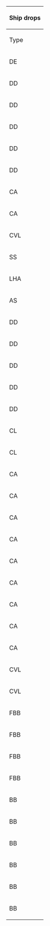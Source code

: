 {| class="wikitable mw-collapsible mw-collapsed" width="50%" style="text-align:center"
!colspan="100"|Ship drops
|-
!Type
!Ship
!G
!M
!style="background-color:#FFCDD2;color:red;"|'''P'''
!style="background-color:#FFCDD2;color:red;"|'''S'''
|-
|DE
|[[Sado|<span style="color:red;">Sado</span>]]
|
|
|style="background-color:#E8F5E9;color:red"|<span title="Casual: &#10;&#160;&#160;S: 3.1% (17/555)&#10;Easy: &#10;&#160;&#160;S: 1.4% (50/3530)&#10;Medium: &#10;&#160;&#160;S: 3.3% (31/928)&#10;Hard: &#10;&#160;&#160;S: 2.7% (73/2736)" style="cursor:help;border-bottom:1px dotted">Casual+</span>
|
|-
|DD
|[[Harukaze|<span style="color:red;">Harukaze</span>]]
|
|
|style="background-color:#E8F5E9;color:red"|<span title="Casual: &#10;&#160;&#160;S: 1.6% (9/555)&#10;Easy: &#10;&#160;&#160;S: 2.5% (87/3530)&#10;Medium: &#10;&#160;&#160;S: 1.7% (16/928)&#10;Hard: &#10;&#160;&#160;S: 1.8% (49/2736)" style="cursor:help;border-bottom:1px dotted">Casual+</span>
|
|-
|DD
|[[Hatakaze|<span style="color:red;">Hatakaze</span>]]
|
|
|
|style="background-color:#E8F5E9;color:"|<span title="Casual: &#10;&#160;&#160;S: 2.9% (57/1974)&#10;Easy: &#10;&#160;&#160;S: 2.7% (324/11995) &#10;&#160;&#160;A: 1.4% (9/653)&#10;Medium: &#10;&#160;&#160;S: 3% (156/5189) &#10;&#160;&#160;A: 2% (25/1233)&#10;Hard: &#10;&#160;&#160;S: 3.7% (219/5878) &#10;&#160;&#160;A: 1.3% (334/26284)" style="cursor:help;border-bottom:1px dotted">Casual+</span>
|-
|DD
|[[Minazuki|<span style="color:red;">Minazuki</span>]]
|
|
|style="background-color:#FFE0B2;color:red"|<span title="Medium: &#10;&#160;&#160;S: 1.6% (15/928)&#10;Hard: &#10;&#160;&#160;S: 1.2% (34/2736)" style="cursor:help;border-bottom:1px dotted">Medium+</span>
|
|-
|DD
|[[Oyashio|<span style="color:red;">Oyashio</span>]]
|
|
|
|style="background-color:#E8F5E9;color:"|<span title="Casual: &#10;&#160;&#160;S: 2.2% (43/1974) &#10;&#160;&#160;A: 3.5% (4/114)&#10;Easy: &#10;&#160;&#160;S: 2.1% (249/11995) &#10;&#160;&#160;A: 2% (13/653)&#10;Medium: &#10;&#160;&#160;S: 2.3% (117/5189) &#10;&#160;&#160;A: 2.4% (30/1233)&#10;Hard: &#10;&#160;&#160;S: 2% (118/5878) &#10;&#160;&#160;A: 2% (516/26284)" style="cursor:help;border-bottom:1px dotted">Casual+</span>
|-
|DD
|[[Uranami|<span style="color:red;">Uranami</span>]]
|
|
|
|style="background-color:#E8F5E9;color:"|<span title="Casual: &#10;&#160;&#160;S: 2.2% (43/1974) &#10;&#160;&#160;A: 1.8% (2/114)&#10;Easy: &#10;&#160;&#160;S: 2.1% (251/11995) &#10;&#160;&#160;A: 2.6% (17/653)&#10;Medium: &#10;&#160;&#160;S: 2.1% (110/5189) &#10;&#160;&#160;A: 1.5% (19/1233)&#10;Hard: &#10;&#160;&#160;S: 1.8% (107/5878) &#10;&#160;&#160;A: 1.9% (493/26284)" style="cursor:help;border-bottom:1px dotted">Casual+</span>
|-
|CA
|[[Houston|<span style="color:red;">Houston</span>]]
|
|
|
|style="background-color:#E8F5E9;color:"|<span title="Casual: &#10;&#160;&#160;S: 3.4% (68/1974)&#10;Easy: &#10;&#160;&#160;S: 4.5% (543/11995) &#10;&#160;&#160;A: 1.8% (12/653)&#10;Medium: &#10;&#160;&#160;S: 6.2% (320/5189) &#10;&#160;&#160;A: 1.8% (22/1233)&#10;Hard: &#10;&#160;&#160;S: 6.4% (377/5878) &#10;&#160;&#160;A: 3.2% (850/26284)" style="cursor:help;border-bottom:1px dotted">Casual+</span>
|-
|CA
|[[Mikuma|<span style="color:red;">Mikuma</span>]]
|
|
|style="background-color:#E8F5E9;color:red"|<span title="Casual: &#10;&#160;&#160;S: 1.6% (9/555)&#10;Easy: &#10;&#160;&#160;S: 1.2% (41/3530)&#10;Medium: &#10;&#160;&#160;S: 1.4% (13/928)&#10;Hard: &#10;&#160;&#160;S: 1.6% (43/2736)" style="cursor:help;border-bottom:1px dotted">Casual+</span>
|style="background-color:#E8F5E9;color:"|<span title="Casual: &#10;&#160;&#160;S: 0.7% (14/1974)&#10;Easy: &#10;&#160;&#160;S: 1.8% (211/11995)&#10;Medium: &#10;&#160;&#160;S: 1.8% (95/5189) &#10;&#160;&#160;A: 1.1% (13/1233)&#10;Hard: &#10;&#160;&#160;S: 1.8% (104/5878) &#10;&#160;&#160;A: 1% (274/26284)" style="cursor:help;border-bottom:1px dotted">Casual+</span>
|-
|CVL
|[[Kasuga Maru|<span style="color:red;">Kasuga Maru</span>]]
|
|
|style="background-color:#C8E6C9;color:red"|<span title="Easy: &#10;&#160;&#160;S: 1% (35/3530)&#10;Medium: &#10;&#160;&#160;S: 1.6% (15/928)&#10;Hard: &#10;&#160;&#160;S: 1.6% (45/2736)" style="cursor:help;border-bottom:1px dotted">Easy+</span>
|
|-
|SS
|[[Maruyu|<span style="color:red;">Maruyu</span>]]
|
|
|style="background-color:#E8F5E9;color:red"|<span title="Casual: &#10;&#160;&#160;S: 0.9% (5/555)&#10;Easy: &#10;&#160;&#160;S: 0.5% (18/3530)&#10;Medium: &#10;&#160;&#160;S: 0.5% (5/928)&#10;Hard: &#10;&#160;&#160;S: 1.2% (34/2736)" style="cursor:help;border-bottom:1px dotted">Casual+</span>
|
|-
|LHA
|[[Akitsu Maru|<span style="color:red;">Akitsu Maru</span>]]
|
|
|
|style="background-color:#E8F5E9;color:"|<span title="Casual: &#10;&#160;&#160;S: 0.9% (18/1974)&#10;Easy: &#10;&#160;&#160;S: 2.1% (252/11995)&#10;Medium: &#10;&#160;&#160;S: 2% (104/5189) &#10;&#160;&#160;A: 1.1% (13/1233)&#10;Hard: &#10;&#160;&#160;S: 2.2% (128/5878) &#10;&#160;&#160;A: 1% (256/26284)" style="cursor:help;border-bottom:1px dotted">Casual+</span>
|-
|AS
|[[Taigei|<span style="color:red;">Taigei</span>]]
|
|
|
|style="background-color:#E8F5E9;color:"|<span title="Casual: &#10;&#160;&#160;S: 2.9% (58/1974)&#10;Easy: &#10;&#160;&#160;S: 2.5% (300/11995)&#10;Medium: &#10;&#160;&#160;S: 2.8% (147/5189)&#10;Hard: &#10;&#160;&#160;S: 2.8% (162/5878) &#10;&#160;&#160;A: 1% (253/26284)" style="cursor:help;border-bottom:1px dotted">Casual+</span>
|-
|DD
|[[Akigumo|<span style="color:green;">Akigumo</span>]]
|
|
|
|style="background-color:#E8F5E9;color:"|<span title="Casual: &#10;&#160;&#160;S: 3.5% (70/1974) &#10;&#160;&#160;A: 2.6% (3/114)&#10;Easy: &#10;&#160;&#160;S: 4.1% (495/11995) &#10;&#160;&#160;A: 1.5% (10/653)&#10;Medium: &#10;&#160;&#160;S: 3.8% (196/5189) &#10;&#160;&#160;A: 1.7% (21/1233)&#10;Hard: &#10;&#160;&#160;S: 3.7% (220/5878) &#10;&#160;&#160;A: 2% (530/26284)" style="cursor:help;border-bottom:1px dotted">Casual+</span>
|-
|DD
|[[Makigumo|<span style="color:green;">Makigumo</span>]]
|
|
|
|style="background-color:#E8F5E9;color:red"|<span title="Casual: &#10;&#160;&#160;S: 1.7% (34/1974)&#10;Easy: &#10;&#160;&#160;S: 2.2% (259/11995)&#10;Medium: &#10;&#160;&#160;S: 1.8% (95/5189)&#10;Hard: &#10;&#160;&#160;S: 1.9% (110/5878)" style="cursor:help;border-bottom:1px dotted">Casual+</span>
|-
|DD
|[[Naganami|<span style="color:green;">Naganami</span>]]
|
|
|
|style="background-color:#E8F5E9;color:red"|<span title="Casual: &#10;&#160;&#160;S: 1.5% (30/1974)&#10;Easy: &#10;&#160;&#160;S: 2.2% (262/11995)&#10;Medium: &#10;&#160;&#160;S: 2% (103/5189)&#10;Hard: &#10;&#160;&#160;S: 1.9% (110/5878)" style="cursor:help;border-bottom:1px dotted">Casual+</span>
|-
|DD
|[[Yukikaze|<span style="color:green;">Yukikaze</span>]]
|
|
|
|style="background-color:#E8F5E9;color:red"|<span title="Casual: &#10;&#160;&#160;S: 2.3% (45/1974)&#10;Easy: &#10;&#160;&#160;S: 1.9% (228/11995)&#10;Medium: &#10;&#160;&#160;S: 2.1% (108/5189)&#10;Hard: &#10;&#160;&#160;S: 1.9% (113/5878)" style="cursor:help;border-bottom:1px dotted">Casual+</span>
|-
|DD
|[[Yuugumo|<span style="color:green;">Yuugumo</span>]]
|
|
|
|style="background-color:#E8F5E9;color:red"|<span title="Casual: &#10;&#160;&#160;S: 2.2% (44/1974)&#10;Easy: &#10;&#160;&#160;S: 2% (245/11995)&#10;Medium: &#10;&#160;&#160;S: 2% (103/5189)&#10;Hard: &#10;&#160;&#160;S: 1.6% (95/5878)" style="cursor:help;border-bottom:1px dotted">Casual+</span>
|-
|CL
|[[Nagara|<span style="color:green;">Nagara</span>]]
|style="background-color:#E8F5E9;color:red"|<span title="Casual: &#10;&#160;&#160;S: 1.9% (43/2285)&#10;Easy: &#10;&#160;&#160;S: 1.7% (224/13485)&#10;Medium: &#10;&#160;&#160;S: 1.4% (105/7246)&#10;Hard: &#10;&#160;&#160;S: 1.3% (570/42811)" style="cursor:help;border-bottom:1px dotted">Casual+</span>
|style="background-color:#E8F5E9;color:red"|<span title="Casual: &#10;&#160;&#160;S: 1.5% (39/2653)&#10;Easy: &#10;&#160;&#160;S: 1.5% (244/16719)&#10;Medium: &#10;&#160;&#160;S: 1.6% (129/7927)&#10;Hard: &#10;&#160;&#160;S: 1.4% (613/42480)" style="cursor:help;border-bottom:1px dotted">Casual+</span>
|style="background-color:#E8F5E9;color:"|<span title="Casual: &#10;&#160;&#160;S: 1.4% (8/555) &#10;&#160;&#160;A: 0.9% (1/114)&#10;Easy: &#10;&#160;&#160;S: 1.3% (45/3530) &#10;&#160;&#160;A: 1.2% (13/1087)&#10;Medium: &#10;&#160;&#160;S: 0.8% (7/928) &#10;&#160;&#160;A: 1.2% (16/1366)&#10;Hard: &#10;&#160;&#160;S: 1.4% (37/2736) &#10;&#160;&#160;A: 1.2% (123/9936)" style="cursor:help;border-bottom:1px dotted">Casual+</span>
|
|-
|CL
|[[Sendai|<span style="color:green;">Sendai</span>]]
|style="background-color:#E8F5E9;color:red"|<span title="Casual: &#10;&#160;&#160;S: 1.4% (32/2285)&#10;Easy: &#10;&#160;&#160;S: 1.4% (185/13485)&#10;Medium: &#10;&#160;&#160;S: 1.7% (121/7246)&#10;Hard: &#10;&#160;&#160;S: 1.5% (638/42811)" style="cursor:help;border-bottom:1px dotted">Casual+</span>
|style="background-color:#E8F5E9;color:red"|<span title="Casual: &#10;&#160;&#160;S: 1.4% (37/2653)&#10;Easy: &#10;&#160;&#160;S: 1.3% (211/16719)&#10;Medium: &#10;&#160;&#160;S: 1.5% (121/7927)&#10;Hard: &#10;&#160;&#160;S: 1.5% (623/42480)" style="cursor:help;border-bottom:1px dotted">Casual+</span>
|style="background-color:#E8F5E9;color:"|<span title="Casual: &#10;&#160;&#160;S: 1.3% (7/555)&#10;Easy: &#10;&#160;&#160;S: 1.4% (50/3530) &#10;&#160;&#160;A: 1.7% (18/1087)&#10;Medium: &#10;&#160;&#160;S: 1.6% (15/928) &#10;&#160;&#160;A: 1.2% (17/1366)&#10;Hard: &#10;&#160;&#160;S: 1.8% (48/2736) &#10;&#160;&#160;A: 1.1% (113/9936)" style="cursor:help;border-bottom:1px dotted">Casual+</span>
|
|-
|CA
|[[Atago|<span style="color:green;">Atago</span>]]
|style="background-color:#E8F5E9;color:red"|<span title="Casual: &#10;&#160;&#160;S: 1.8% (41/2285)&#10;Easy: &#10;&#160;&#160;S: 1.5% (196/13485)&#10;Medium: &#10;&#160;&#160;S: 1.3% (92/7246)&#10;Hard: &#10;&#160;&#160;S: 1.4% (607/42811)" style="cursor:help;border-bottom:1px dotted">Casual+</span>
|style="background-color:#E8F5E9;color:red"|<span title="Casual: &#10;&#160;&#160;S: 1.3% (35/2653)&#10;Easy: &#10;&#160;&#160;S: 1.4% (232/16719)&#10;Medium: &#10;&#160;&#160;S: 1.2% (99/7927)&#10;Hard: &#10;&#160;&#160;S: 1.3% (572/42480)" style="cursor:help;border-bottom:1px dotted">Casual+</span>
|style="background-color:#E8F5E9;color:red"|<span title="Casual: &#10;&#160;&#160;S: 1.4% (8/555)&#10;Easy: &#10;&#160;&#160;S: 1.8% (64/3530)&#10;Medium: &#10;&#160;&#160;S: 1.6% (15/928)&#10;Hard: &#10;&#160;&#160;S: 1.2% (32/2736)" style="cursor:help;border-bottom:1px dotted">Casual+</span>
|style="background-color:#E8F5E9;color:"|<span title="Casual: &#10;&#160;&#160;S: 2% (40/1974) &#10;&#160;&#160;A: 0.9% (1/114)&#10;Easy: &#10;&#160;&#160;S: 2.1% (253/11995) &#10;&#160;&#160;A: 1.8% (12/653)&#10;Medium: &#10;&#160;&#160;S: 2.1% (109/5189) &#10;&#160;&#160;A: 1.4% (17/1233)&#10;Hard: &#10;&#160;&#160;S: 2% (120/5878) &#10;&#160;&#160;A: 2% (519/26284)" style="cursor:help;border-bottom:1px dotted">Casual+</span>
|-
|CA
|[[Chikuma|<span style="color:green;">Chikuma</span>]]
|
|
|
|style="background-color:#E8F5E9;color:"|<span title="Casual: &#10;&#160;&#160;S: 1.9% (37/1974) &#10;&#160;&#160;A: 3.5% (4/114)&#10;Easy: &#10;&#160;&#160;S: 1.8% (220/11995) &#10;&#160;&#160;A: 1.7% (11/653)&#10;Medium: &#10;&#160;&#160;S: 1.9% (96/5189) &#10;&#160;&#160;A: 2.3% (28/1233)&#10;Hard: &#10;&#160;&#160;S: 1.8% (107/5878) &#10;&#160;&#160;A: 2.1% (557/26284)" style="cursor:help;border-bottom:1px dotted">Casual+</span>
|-
|CA
|[[Kinugasa|<span style="color:green;">Kinugasa</span>]]
|
|
|style="background-color:#E8F5E9;color:red"|<span title="Casual: &#10;&#160;&#160;S: 1.4% (8/555)&#10;Easy: &#10;&#160;&#160;S: 1.4% (50/3530)&#10;Medium: &#10;&#160;&#160;S: 1.5% (14/928)&#10;Hard: &#10;&#160;&#160;S: 1.4% (38/2736)" style="cursor:help;border-bottom:1px dotted">Casual+</span>
|style="background-color:#E8F5E9;color:"|<span title="Casual: &#10;&#160;&#160;S: 1.9% (38/1974) &#10;&#160;&#160;A: 0.9% (1/114)&#10;Easy: &#10;&#160;&#160;S: 2% (234/11995) &#10;&#160;&#160;A: 1.7% (11/653)&#10;Medium: &#10;&#160;&#160;S: 1.8% (95/5189) &#10;&#160;&#160;A: 2.4% (29/1233)&#10;Hard: &#10;&#160;&#160;S: 2.2% (132/5878) &#10;&#160;&#160;A: 2% (518/26284)" style="cursor:help;border-bottom:1px dotted">Casual+</span>
|-
|CA
|[[Kumano|<span style="color:green;">Kumano</span>]]
|
|
|
|style="background-color:#E8F5E9;color:"|<span title="Casual: &#10;&#160;&#160;S: 1.7% (34/1974) &#10;&#160;&#160;A: 1.8% (2/114)&#10;Easy: &#10;&#160;&#160;S: 1.9% (224/11995) &#10;&#160;&#160;A: 1.4% (9/653)&#10;Medium: &#10;&#160;&#160;S: 2.1% (110/5189) &#10;&#160;&#160;A: 1.5% (18/1233)&#10;Hard: &#10;&#160;&#160;S: 2% (119/5878) &#10;&#160;&#160;A: 1.9% (509/26284)" style="cursor:help;border-bottom:1px dotted">Casual+</span>
|-
|CA
|[[Mogami|<span style="color:green;">Mogami</span>]]
|style="background-color:#E8F5E9;color:red"|<span title="Casual: &#10;&#160;&#160;S: 1.6% (36/2285)&#10;Easy: &#10;&#160;&#160;S: 1.3% (181/13485)&#10;Medium: &#10;&#160;&#160;S: 1.3% (92/7246)&#10;Hard: &#10;&#160;&#160;S: 1.4% (606/42811)" style="cursor:help;border-bottom:1px dotted">Casual+</span>
|style="background-color:#E8F5E9;color:red"|<span title="Casual: &#10;&#160;&#160;S: 1.4% (37/2653)&#10;Easy: &#10;&#160;&#160;S: 1.5% (250/16719)&#10;Medium: &#10;&#160;&#160;S: 1.4% (113/7927)&#10;Hard: &#10;&#160;&#160;S: 1.3% (564/42480)" style="cursor:help;border-bottom:1px dotted">Casual+</span>
|style="background-color:#E8F5E9;color:red"|<span title="Casual: &#10;&#160;&#160;S: 2.2% (12/555)&#10;Easy: &#10;&#160;&#160;S: 2.8% (98/3530)&#10;Medium: &#10;&#160;&#160;S: 3.9% (36/928)&#10;Hard: &#10;&#160;&#160;S: 3.3% (91/2736)" style="cursor:help;border-bottom:1px dotted">Casual+</span>
|style="background-color:#E8F5E9;color:"|<span title="Casual: &#10;&#160;&#160;S: 6.2% (123/1974) &#10;&#160;&#160;A: 3.5% (4/114)&#10;Easy: &#10;&#160;&#160;S: 7.1% (847/11995) &#10;&#160;&#160;A: 5.5% (36/653)&#10;Medium: &#10;&#160;&#160;S: 8.2% (428/5189) &#10;&#160;&#160;A: 5.2% (64/1233)&#10;Hard: &#10;&#160;&#160;S: 10% (587/5878) &#10;&#160;&#160;A: 6.8% (1779/26284)" style="cursor:help;border-bottom:1px dotted">Casual+</span>
|-
|CA
|[[Myoukou|<span style="color:green;">Myoukou</span>]]
|style="background-color:#E8F5E9;color:red"|<span title="Casual: &#10;&#160;&#160;S: 1.4% (33/2285)&#10;Easy: &#10;&#160;&#160;S: 1.3% (179/13485)&#10;Medium: &#10;&#160;&#160;S: 1.4% (100/7246)&#10;Hard: &#10;&#160;&#160;S: 1.2% (535/42811)" style="cursor:help;border-bottom:1px dotted">Casual+</span>
|style="background-color:#E8F5E9;color:red"|<span title="Casual: &#10;&#160;&#160;S: 1.4% (36/2653)&#10;Easy: &#10;&#160;&#160;S: 1.3% (221/16719)&#10;Medium: &#10;&#160;&#160;S: 1.3% (106/7927)&#10;Hard: &#10;&#160;&#160;S: 1.5% (631/42480)" style="cursor:help;border-bottom:1px dotted">Casual+</span>
|style="background-color:#E8F5E9;color:red"|<span title="Casual: &#10;&#160;&#160;S: 1.8% (10/555)&#10;Easy: &#10;&#160;&#160;S: 1.6% (56/3530)&#10;Medium: &#10;&#160;&#160;S: 2% (19/928)&#10;Hard: &#10;&#160;&#160;S: 1.5% (41/2736)" style="cursor:help;border-bottom:1px dotted">Casual+</span>
|style="background-color:#E8F5E9;color:"|<span title="Casual: &#10;&#160;&#160;S: 2% (40/1974) &#10;&#160;&#160;A: 1.8% (2/114)&#10;Easy: &#10;&#160;&#160;S: 2.1% (253/11995) &#10;&#160;&#160;A: 1.7% (11/653)&#10;Medium: &#10;&#160;&#160;S: 2% (102/5189) &#10;&#160;&#160;A: 1.9% (24/1233)&#10;Hard: &#10;&#160;&#160;S: 2.2% (131/5878) &#10;&#160;&#160;A: 2.1% (539/26284)" style="cursor:help;border-bottom:1px dotted">Casual+</span>
|-
|CA
|[[Suzuya|<span style="color:green;">Suzuya</span>]]
|
|
|
|style="background-color:#E8F5E9;color:"|<span title="Casual: &#10;&#160;&#160;S: 2.6% (52/1974) &#10;&#160;&#160;A: 1.8% (2/114)&#10;Easy: &#10;&#160;&#160;S: 1.9% (232/11995) &#10;&#160;&#160;A: 2.9% (19/653)&#10;Medium: &#10;&#160;&#160;S: 2.3% (120/5189) &#10;&#160;&#160;A: 1.9% (24/1233)&#10;Hard: &#10;&#160;&#160;S: 1.7% (99/5878) &#10;&#160;&#160;A: 2% (523/26284)" style="cursor:help;border-bottom:1px dotted">Casual+</span>
|-
|CA
|[[Takao|<span style="color:green;">Takao</span>]]
|style="background-color:#E8F5E9;color:red"|<span title="Casual: &#10;&#160;&#160;S: 1.4% (32/2285)&#10;Easy: &#10;&#160;&#160;S: 1.7% (231/13485)&#10;Medium: &#10;&#160;&#160;S: 1.4% (99/7246)&#10;Hard: &#10;&#160;&#160;S: 1.4% (607/42811)" style="cursor:help;border-bottom:1px dotted">Casual+</span>
|style="background-color:#E8F5E9;color:red"|<span title="Casual: &#10;&#160;&#160;S: 1.1% (29/2653)&#10;Easy: &#10;&#160;&#160;S: 1.2% (200/16719)&#10;Medium: &#10;&#160;&#160;S: 1.4% (110/7927)&#10;Hard: &#10;&#160;&#160;S: 1.4% (580/42480)" style="cursor:help;border-bottom:1px dotted">Casual+</span>
|style="background-color:#E8F5E9;color:red"|<span title="Casual: &#10;&#160;&#160;S: 1.6% (9/555)&#10;Easy: &#10;&#160;&#160;S: 1.4% (50/3530)&#10;Medium: &#10;&#160;&#160;S: 1.9% (18/928)&#10;Hard: &#10;&#160;&#160;S: 1.4% (38/2736)" style="cursor:help;border-bottom:1px dotted">Casual+</span>
|
|-
|CA
|[[Tone|<span style="color:green;">Tone</span>]]
|
|
|
|style="background-color:#E8F5E9;color:"|<span title="Casual: &#10;&#160;&#160;S: 2.4% (48/1974) &#10;&#160;&#160;A: 2.6% (3/114)&#10;Easy: &#10;&#160;&#160;S: 2% (234/11995) &#10;&#160;&#160;A: 2.5% (16/653)&#10;Medium: &#10;&#160;&#160;S: 1.8% (93/5189) &#10;&#160;&#160;A: 1.7% (21/1233)&#10;Hard: &#10;&#160;&#160;S: 2.3% (138/5878) &#10;&#160;&#160;A: 2% (521/26284)" style="cursor:help;border-bottom:1px dotted">Casual+</span>
|-
|CVL
|[[Ryuujou|<span style="color:green;">Ryuujou</span>]]
|style="background-color:#E8F5E9;color:red"|<span title="Casual: &#10;&#160;&#160;S: 1.4% (33/2285)&#10;Easy: &#10;&#160;&#160;S: 1.4% (185/13485)&#10;Medium: &#10;&#160;&#160;S: 1.3% (96/7246)&#10;Hard: &#10;&#160;&#160;S: 1.4% (600/42811)" style="cursor:help;border-bottom:1px dotted">Casual+</span>
|style="background-color:#E8F5E9;color:red"|<span title="Casual: &#10;&#160;&#160;S: 1.7% (45/2653)&#10;Easy: &#10;&#160;&#160;S: 1.4% (235/16719)&#10;Medium: &#10;&#160;&#160;S: 1.4% (111/7927)&#10;Hard: &#10;&#160;&#160;S: 1.4% (587/42480)" style="cursor:help;border-bottom:1px dotted">Casual+</span>
|style="background-color:#E8F5E9;color:"|<span title="Casual: &#10;&#160;&#160;S: 0.9% (5/555)&#10;Easy: &#10;&#160;&#160;S: 1.4% (51/3530)&#10;Medium: &#10;&#160;&#160;S: 1.8% (17/928) &#10;&#160;&#160;A: 1.5% (20/1366)&#10;Hard: &#10;&#160;&#160;S: 1.9% (51/2736) &#10;&#160;&#160;A: 1.2% (118/9936)" style="cursor:help;border-bottom:1px dotted">Casual+</span>
|
|-
|CVL
|[[Shouhou|<span style="color:green;">Shouhou</span>]]
|style="background-color:#E8F5E9;color:red"|<span title="Casual: &#10;&#160;&#160;S: 1.2% (28/2285)&#10;Easy: &#10;&#160;&#160;S: 1.5% (206/13485)&#10;Medium: &#10;&#160;&#160;S: 1.4% (103/7246)&#10;Hard: &#10;&#160;&#160;S: 1.3% (563/42811)" style="cursor:help;border-bottom:1px dotted">Casual+</span>
|style="background-color:#E8F5E9;color:red"|<span title="Casual: &#10;&#160;&#160;S: 1.6% (43/2653)&#10;Easy: &#10;&#160;&#160;S: 1.4% (228/16719)&#10;Medium: &#10;&#160;&#160;S: 1.4% (108/7927)&#10;Hard: &#10;&#160;&#160;S: 1.4% (598/42480)" style="cursor:help;border-bottom:1px dotted">Casual+</span>
|style="background-color:#E8F5E9;color:"|<span title="Casual: &#10;&#160;&#160;S: 0.9% (5/555)&#10;Easy: &#10;&#160;&#160;S: 1% (36/3530)&#10;Medium: &#10;&#160;&#160;S: 1.4% (13/928)&#10;Hard: &#10;&#160;&#160;S: 1.6% (44/2736) &#10;&#160;&#160;A: 1% (102/9936)" style="cursor:help;border-bottom:1px dotted">Casual+</span>
|
|-
|FBB
|[[Haruna|<span style="color:green;">Haruna</span>]]
|
|
|
|style="background-color:#E8F5E9;color:red"|<span title="Casual: &#10;&#160;&#160;S: 2.3% (46/1974)&#10;Easy: &#10;&#160;&#160;S: 2.1% (254/11995)&#10;Medium: &#10;&#160;&#160;S: 2% (105/5189)&#10;Hard: &#10;&#160;&#160;S: 2% (118/5878)" style="cursor:help;border-bottom:1px dotted">Casual+</span>
|-
|FBB
|[[Hiei|<span style="color:green;">Hiei</span>]]
|
|
|
|style="background-color:#E8F5E9;color:red"|<span title="Casual: &#10;&#160;&#160;S: 2.7% (53/1974)&#10;Easy: &#10;&#160;&#160;S: 2% (243/11995)&#10;Medium: &#10;&#160;&#160;S: 1.8% (94/5189)&#10;Hard: &#10;&#160;&#160;S: 2% (119/5878)" style="cursor:help;border-bottom:1px dotted">Casual+</span>
|-
|FBB
|[[Kirishima|<span style="color:green;">Kirishima</span>]]
|
|
|
|style="background-color:#E8F5E9;color:red"|<span title="Casual: &#10;&#160;&#160;S: 2% (39/1974)&#10;Easy: &#10;&#160;&#160;S: 2% (235/11995)&#10;Medium: &#10;&#160;&#160;S: 2.1% (107/5189)&#10;Hard: &#10;&#160;&#160;S: 1.8% (108/5878)" style="cursor:help;border-bottom:1px dotted">Casual+</span>
|-
|FBB
|[[Kongou|<span style="color:green;">Kongou</span>]]
|
|
|
|style="background-color:#E8F5E9;color:red"|<span title="Casual: &#10;&#160;&#160;S: 1.8% (35/1974)&#10;Easy: &#10;&#160;&#160;S: 2% (235/11995)&#10;Medium: &#10;&#160;&#160;S: 1.7% (89/5189)&#10;Hard: &#10;&#160;&#160;S: 2% (118/5878)" style="cursor:help;border-bottom:1px dotted">Casual+</span>
|-
|BB
|[[Fusou|<span style="color:green;">Fusou</span>]]
|
|
|
|style="background-color:#E8F5E9;color:"|<span title="Casual: &#10;&#160;&#160;S: 1.8% (36/1974) &#10;&#160;&#160;A: 0.9% (1/114)&#10;Easy: &#10;&#160;&#160;S: 2% (241/11995) &#10;&#160;&#160;A: 1.4% (9/653)&#10;Medium: &#10;&#160;&#160;S: 2% (104/5189) &#10;&#160;&#160;A: 2.5% (31/1233)&#10;Hard: &#10;&#160;&#160;S: 2.1% (122/5878) &#10;&#160;&#160;A: 2% (528/26284)" style="cursor:help;border-bottom:1px dotted">Casual+</span>
|-
|BB
|[[Hyuuga|<span style="color:green;">Hyuuga</span>]]
|
|
|
|style="background-color:#E8F5E9;color:"|<span title="Casual: &#10;&#160;&#160;S: 1.7% (34/1974)&#10;Easy: &#10;&#160;&#160;S: 1.8% (220/11995) &#10;&#160;&#160;A: 2.6% (17/653)&#10;Medium: &#10;&#160;&#160;S: 2.2% (113/5189) &#10;&#160;&#160;A: 1.8% (22/1233)&#10;Hard: &#10;&#160;&#160;S: 2.1% (122/5878) &#10;&#160;&#160;A: 2% (523/26284)" style="cursor:help;border-bottom:1px dotted">Casual+</span>
|-
|BB
|[[Ise|<span style="color:green;">Ise</span>]]
|
|
|
|style="background-color:#E8F5E9;color:"|<span title="Casual: &#10;&#160;&#160;S: 2.5% (50/1974) &#10;&#160;&#160;A: 1.8% (2/114)&#10;Easy: &#10;&#160;&#160;S: 2.2% (260/11995) &#10;&#160;&#160;A: 2.1% (14/653)&#10;Medium: &#10;&#160;&#160;S: 1.8% (91/5189) &#10;&#160;&#160;A: 1.9% (24/1233)&#10;Hard: &#10;&#160;&#160;S: 2.3% (138/5878) &#10;&#160;&#160;A: 2% (520/26284)" style="cursor:help;border-bottom:1px dotted">Casual+</span>
|-
|BB
|[[Mutsu|<span style="color:green;">Mutsu</span>]]
|
|
|
|style="background-color:#E8F5E9;color:red"|<span title="Casual: &#10;&#160;&#160;S: 3.9% (76/1974)&#10;Easy: &#10;&#160;&#160;S: 3.9% (471/11995)&#10;Medium: &#10;&#160;&#160;S: 4.4% (229/5189)&#10;Hard: &#10;&#160;&#160;S: 4.1% (241/5878)" style="cursor:help;border-bottom:1px dotted">Casual+</span>
|-
|BB
|[[Nagato|<span style="color:green;">Nagato</span>]]
|
|
|
|style="background-color:#E8F5E9;color:red"|<span title="Casual: &#10;&#160;&#160;S: 1.9% (37/1974)&#10;Easy: &#10;&#160;&#160;S: 2.1% (249/11995)&#10;Medium: &#10;&#160;&#160;S: 1.8% (95/5189)&#10;Hard: &#10;&#160;&#160;S: 2.1% (123/5878)" style="cursor:help;border-bottom:1px dotted">Casual+</span>
|-
|BB
|[[Yamashiro|<span style="color:green;">Yamashiro</span>]]
|
|
|
|style="background-color:#E8F5E9;color:"|<span title="Casual: &#10;&#160;&#160;S: 1.5% (30/1974) &#10;&#160;&#160;A: 0.9% (1/114)&#10;Easy: &#10;&#160;&#160;S: 1.9% (226/11995) &#10;&#160;&#160;A: 1.7% (11/653)&#10;Medium: &#10;&#160;&#160;S: 1.9% (98/5189) &#10;&#160;&#160;A: 1.9% (23/1233)&#10;Hard: &#10;&#160;&#160;S: 1.7% (97/5878) &#10;&#160;&#160;A: 1.9% (494/26284)" style="cursor:help;border-bottom:1px dotted">Casual+</span>
|}